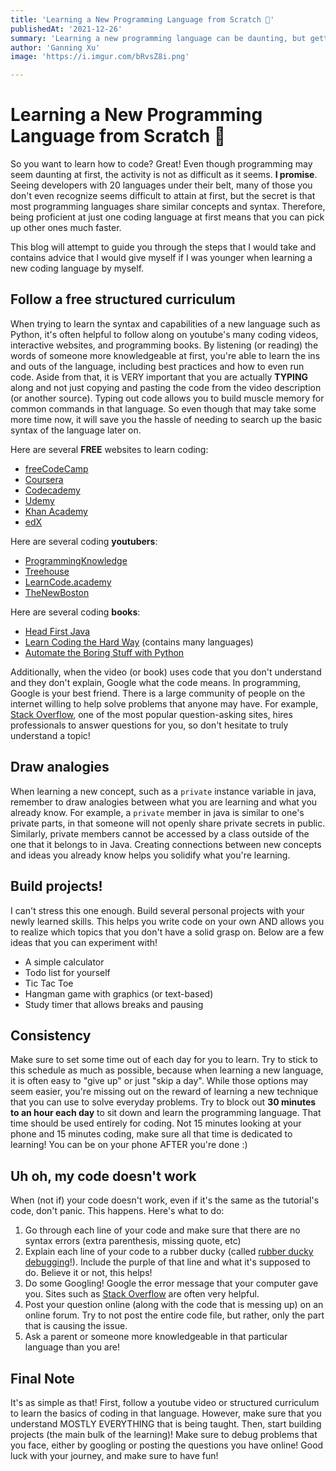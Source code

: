 ```yaml
---
title: 'Learning a New Programming Language from Scratch 📝'
publishedAt: '2021-12-26'
summary: 'Learning a new programming language can be daunting, but getting the motivation to start is half the battle.'
author: 'Ganning Xu'
image: 'https://i.imgur.com/bRvsZ8i.png'

---
```


# Learning a New Programming Language from Scratch 📝
So you want to learn how to code? Great! Even though programming may seem daunting at first, the activity is not as difficult as it seems. **I promise**. Seeing developers with 20 languages under their belt, many of those you don't even recognize seems difficult to attain at first, but the secret is that most programming languages share similar concepts and syntax. Therefore, being proficient at just one coding language at first means that you can pick up other ones much faster.  

This blog will attempt to guide you through the steps that I would take and contains advice that I would give myself if I was younger when learning a new coding language by myself. 

## Follow a free structured curriculum
When trying to learn the syntax and capabilities of a new language such as Python, it's often helpful to follow along on youtube's many coding videos, interactive websites, and programming books. By listening (or reading) the words of someone more knowledgeable at first, you're able to learn the ins and outs of the language, including best practices and how to even run code. Aside from that, it is VERY important that you are actually **TYPING** along and not just copying and pasting the code from the video description (or another source). Typing out code allows you to build muscle memory for common commands in that language. So even though that may take some more time now, it will save you the hassle of needing to search up the basic syntax of the language later on. 

Here are several **FREE** websites to learn coding: 
- [freeCodeCamp](https://www.freecodecamp.org/)
- [Coursera](https://www.coursera.org/courses?query=free)
- [Codecademy](https://www.codecademy.com/)
- [Udemy](https://www.udemy.com/)
- [Khan Academy](https://www.khanacademy.org/)
- [edX](https://www.edx.org/)

Here are several coding **youtubers**:
- [ProgrammingKnowledge](https://www.youtube.com/user/ProgrammingKnowledge)
- [Treehouse](https://www.youtube.com/user/gotreehouse)
- [LearnCode.academy](https://www.youtube.com/user/learncodeacademy)
- [TheNewBoston](https://www.youtube.com/user/thenewboston)


Here are several coding **books**:
- [Head First Java](https://www.amazon.com/Head-First-Java-Kathy-Sierra/dp/0596009208)
- [Learn Coding the Hard Way](https://shop.learncodethehardway.org/) (contains many languages)
- [Automate the Boring Stuff with Python](https://automatetheboringstuff.com/)

Additionally, when the video (or book) uses code that you don't understand and they don't explain, Google what the code means. In programming, Google is your best friend. There is a large community of people on the internet willing to help solve problems that anyone may have. For example, [Stack Overflow](https://stackoverflow.com/), one of the most popular question-asking sites, hires professionals to answer questions for you, so don't hesitate to truly understand a topic!

## Draw analogies 
When learning a new concept, such as a `private` instance variable in java, remember to draw analogies between what you are learning and what you already know. For example, a `private` member in java is similar to one's private parts, in that someone will not openly share private secrets in public. Similarly, private members cannot be accessed by a class outside of the one that it belongs to in Java. Creating connections between new concepts and ideas you already know helps you solidify what you're learning. 

## Build projects!
I can't stress this one enough. Build several personal projects with your newly learned skills. This helps you write code on your own AND allows you to realize which topics that you don't have a solid grasp on. Below are a few ideas that you can experiment with!

- A simple calculator
- Todo list for yourself
- Tic Tac Toe
- Hangman game with graphics (or text-based)
- Study timer that allows breaks and pausing

## Consistency
Make sure to set some time out of each day for you to learn. Try to stick to this schedule as much as possible, because when learning a new language, it is often easy to "give up" or just "skip a day". While those options may seem easier, you're missing out on the reward of learning a new technique that you can use to solve everyday problems. Try to block out **30 minutes to an hour each day** to sit down and learn the programming language. That time should be used entirely for coding. Not 15 minutes looking at your phone and 15 minutes coding, make sure all that time is dedicated to learning! You can be on your phone AFTER you're done :)

## Uh oh, my code doesn't work
When (not if) your code doesn't work, even if it's the same as the tutorial's code, don't panic. This happens. Here's what to do:
1. Go through each line of your code and make sure that there are no syntax errors (extra parenthesis, missing quote, etc)
2. Explain each line of your code to a rubber ducky (called [rubber ducky debugging](https://en.wikipedia.org/wiki/Rubber_duck_debugging)!). Include the purple of that line and what it's supposed to do. Believe it or not, this helps!
3. Do some Googling! Google the error message that your computer gave you. Sites such as [Stack Overflow](http://stackoverflow.com/) are often very helpful.
4. Post your question online (along with the code that is messing up) on an online forum. Try to not post the entire code file, but rather, only the part that is causing the issue. 
5. Ask a parent or someone more knowledgeable in that particular language than you are!

## Final Note
It's as simple as that! First, follow a youtube video or structured curriculum to learn the basics of coding in that language. However, make sure that you understand MOSTLY EVERYTHING that is being taught. Then, start building projects (the main bulk of the learning)! Make sure to debug problems that you face, either by googling or posting the questions you have online! Good luck with your journey, and make sure to have fun!